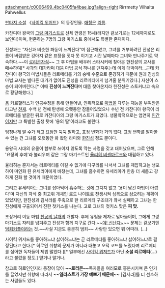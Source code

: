 attachment:/c0006499_4bc0405fa4bae.jpg?align=right Rirrmetty Vilhalta Pahwellus

[[판타지 소설]] 《[[사이킥 위저드]]》의 등장인물. [[애칭]]은 [[리름]].

카잔디아 왕국의 [[그랑 마기스트]]로 신체 연령은 15세(라지만 겉보기로는 12세까지로도 보인다)이며, 현존하는 7명의 그랑 마기스트 중에서도 특별한 존재이다.

진성과는 "자신과 비슷한 파동이 느껴진다"며 접근해왔고, 그녀를 거부하려던 진성은 리름이 버림받은 강아지 같은 표정을 짓자 못 이기고 시간 날때마다 그녀와 만나주기로 약속하다.~~이 [[로리콘]]자식~~ 그 후 마법을 배우러 스타시커에 찾아온 한진성의 교사를 매수하여[* 사과의 대가라며 대뜸 마법 공식 하나를 던져주는데 이게 대박이라...근데 카잔디아 왕국의 마법사들은 리르메티를 거의 숭배 수준으로 존경하기 때문에 원래 진성의 마법 교사는 별다른 대가가 없어도 진성을 리르메티에게 넘겨줄 분위기였다.] 자신이 스승이 되어버린다.[* 이때 '''진성이 느껴진다'''며 대뜸 찾아온지라 한진성은 스토커냐고 속으로 황당해했다.]

[[용]] 카르할라스가 인공수정을 통해 만들어낸, 인위적으로 [[마법]]을 다루는 재능을 부여받은 타고난 [[천재]]. 수백 년 전에 탄생해 오랫동안 잠들어있었으나 수년 전 카잔디아 왕국이 리르메티를 발굴한 뒤로 카잔디아의 그랑 마기스트가 되었다. 생물학적으로는 엄연히 [[인간]]이지만 그 특별한 출생 탓에 '용의 딸'이라고도 불린다.

엄청나게 말 수가 적고 요점만 뚝뚝 말하고, 표정 변화가 거의 없다. 표정 변화를 알아볼 수 있는 건 그녀를 오랫동안 봐 왔던 라미와 [[한진성]] 정도 뿐이다.

용왕국 시대의 유물이 함부로 쓰이지 않도록 막는 사명을 갖고 태어났으며, 그로 인해 '요정의 후예'라 불리우며 같은 그랑 마기스트인 [[율리히 비센마르크]]와 대립하고 있다.

율리히는 혼자서는 리르메티를 이길 수 없기에 다구리를 나서서 그녀를 제압하고는 생포하여 마인화 된 유세리아에게 바쳤는데, 그녀를 흡수하면 유세리아가 한층 더 새롭고 강하게 진화 할 것이기 때문이었다.

그리고 유세리아는 그녀를 잡아먹어 흡수하는 것에 그치지 않고 '용이 남긴 마법이 아깝다'며 자신의 자식 중 최고위 개체인 로드 나이트로 전생시켜 심복으로 삼으려는 계획이 있었지만, 한진성과 김서라를 주축으로 한 리르메티 구조대가 와서 실패하고 그녀는 한진성에게 구출되어서 진한 첫키스를 나눈다. 고로 그녀의 첫키스 맛은 '''피 맛.'''

초장거리 이동 마법 [[천공의 날개]]의 개발자.
후에 유릴을 제자로 맞아들이며, 그에게 그랑 마기스트 자리를 넘겨주고 진성과 함께 지구로 간다.~~[[야! 신난다~]]~~ 문제는 겉보기엔 [[아청법|범죄커플]]이라는 것.~~사실 지금도 충분히 범죄~~ 사랑만 있으면 뭐 어떠랴. (…)

사이킥 위저드를 좋아하느냐 싫어하느냐는 곧 리르메티를 좋아하느냐 싫어하느냐로 결정된다고 한다.[* 히로인 취향의 문제가 아니라 대놓고 오덕 코드를 노렸다며 리르메티를 싫어한 독자들이 제법 많았다.][* 일부에선 [[사이킥 위저드]]가 아닌 '''소설 리르메티'''(...)라고 불렀을 정도.] 믿거나 말거나.

참고로 히로인인지라 등장이 많아 '''~~로리콘~~'''독자들을 여러모로 흥분시키며 큰 인기를 끌었지만 취향에 따라서 '''~~일러스트가 가장 예쁘기 때문에~~''' [김서라]를 더 선호하는 사람들도 있다.
